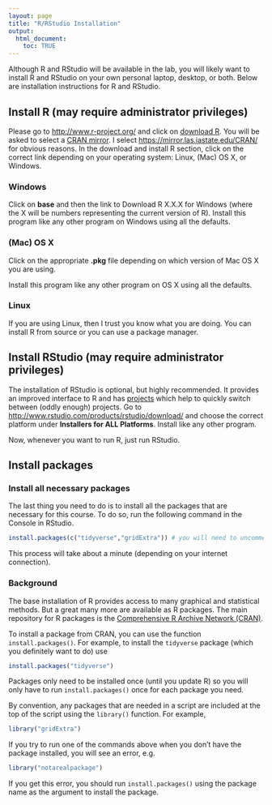```yaml
---
layout: page
title: "R/RStudio Installation"
output: 
  html_document:
    toc: TRUE
---
```



Although R and RStudio will be available in the lab, you will likely want to 
install R and RStudio on your own personal laptop, desktop, or both. 
Below are installation instructions for R and RStudio. 

## Install R (may require administrator privileges)

Please go to <http://www.r-project.org/> and click on 
[download R](http://cran.r-project.org/mirrors.html). You will be asked to 
select a [CRAN mirror](http://cran.r-project.org/mirrors.html). I select 
<https://mirror.las.iastate.edu/CRAN/> for obvious reasons. 
In the download and install R section, click on 
the correct link depending on your operating system: Linux, (Mac) OS X, or 
Windows. 

### Windows

Click on **base** and then the link to Download R X.X.X for Windows (where the 
X will be numbers representing the current version of R). Install this program 
like any other program on Windows using all the defaults.

### (Mac) OS X

Click on the appropriate **.pkg** file depending on which version of Mac OS X 
you are using. 

Install this program like any other program on OS X using all the 
defaults. 

### Linux

If you are using Linux, then I trust you know what you are doing. You can 
install R from source or you can use a package manager. 


## Install RStudio (may require administrator privileges)

The installation of RStudio is optional, but highly recommended. 
It provides an improved interface to R and has 
[projects](https://support.rstudio.com/hc/en-us/articles/200526207-Using-Projects) 
which help to quickly switch between (oddly enough) projects. 
Go to <http://www.rstudio.com/products/rstudio/download/> and choose the correct 
platform under **Installers for ALL Platforms**. 
Install like any other program. 

Now, whenever you want to run R, just run RStudio. 


## Install packages

### Install all necessary packages

The last thing you need to do is to install all the packages that are necessary
for this course. 
To do so, run the following command in the Console in RStudio. 

```r
install.packages(c("tidyverse","gridExtra")) # you will need to uncomment this line in the script
```

This process will take about a minute (depending on your internet connection). 

### Background

The base installation of R provides access to many graphical and statistical
methods. 
But a great many more are available as R packages. 
The main repository for R packages is the 
[Comprehensive R Archive Network (CRAN)](https://cran.r-project.org/web/packages/available_packages_by_name.html). 

To install a package from CRAN, you can use the function `install.packages()`. 
For example, to install the `tidyverse` package (which you definitely want to do) 
use 

```r
install.packages("tidyverse")
```

Packages only need to be installed once (until you update R) so you will only 
have to run `install.packages()` once for each package you need. 

By convention, any packages that are needed in a script are included at the 
top of the script using the `library()` function. 
For example, 

```r
library("gridExtra")
```

If you try to run one of the commands above when you don't have the package
installed, you will see an error, e.g. 

```r
library("notarealpackage")
```

If you get this error, you should run `install.packages()` using the
package name as the argument to install the package. 

